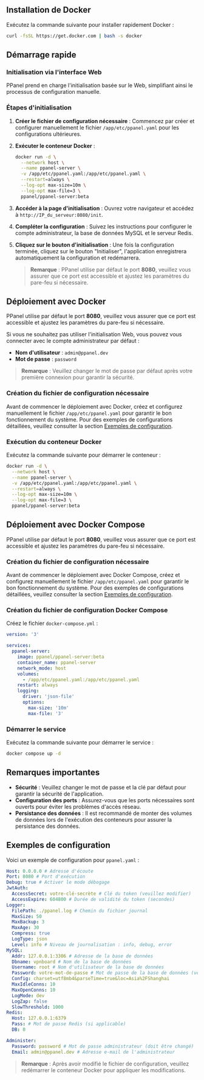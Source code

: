 ## Installation de Docker

Exécutez la commande suivante pour installer rapidement Docker :

```sh
curl -fsSL https://get.docker.com | bash -s docker
```

## Démarrage rapide

### Initialisation via l'interface Web

PPanel prend en charge l'initialisation basée sur le Web, simplifiant ainsi le processus de configuration manuelle.

### Étapes d'initialisation

1. **Créer le fichier de configuration nécessaire** : Commencez par créer et configurer manuellement le fichier `/app/etc/ppanel.yaml` pour les configurations ultérieures.

2. **Exécuter le conteneur Docker** :

   ```sh
   docker run -d \
     --network host \
     --name ppanel-server \
     -v /app/etc/ppanel.yaml:/app/etc/ppanel.yaml \
     --restart=always \
     --log-opt max-size=10m \
     --log-opt max-file=3 \
     ppanel/ppanel-server:beta
   ```

3. **Accéder à la page d'initialisation** : Ouvrez votre navigateur et accédez à `http://IP_du_serveur:8080/init`.

4. **Compléter la configuration** : Suivez les instructions pour configurer le compte administrateur, la base de données MySQL et le serveur Redis.

5. **Cliquez sur le bouton d'initialisation** : Une fois la configuration terminée, cliquez sur le bouton "Initialiser", l'application enregistrera automatiquement la configuration et redémarrera.

   > **Remarque** : PPanel utilise par défaut le port **8080**, veuillez vous assurer que ce port est accessible et ajustez les paramètres du pare-feu si nécessaire.

## Déploiement avec Docker

PPanel utilise par défaut le port **8080**, veuillez vous assurer que ce port est accessible et ajustez les paramètres du pare-feu si nécessaire.

Si vous ne souhaitez pas utiliser l'initialisation Web, vous pouvez vous connecter avec le compte administrateur par défaut :

- **Nom d'utilisateur** : `admin@ppanel.dev`
- **Mot de passe** : `password`

> **Remarque** : Veuillez changer le mot de passe par défaut après votre première connexion pour garantir la sécurité.

### Création du fichier de configuration nécessaire

Avant de commencer le déploiement avec Docker, créez et configurez manuellement le fichier `/app/etc/ppanel.yaml` pour garantir le bon fonctionnement du système. Pour des exemples de configurations détaillées, veuillez consulter la section [Exemples de configuration](#exemples-de-configuration).

### Exécution du conteneur Docker

Exécutez la commande suivante pour démarrer le conteneur :

```sh
docker run -d \
  --network host \
  --name ppanel-server \
  -v /app/etc/ppanel.yaml:/app/etc/ppanel.yaml \
  --restart=always \
  --log-opt max-size=10m \
  --log-opt max-file=3 \
  ppanel/ppanel-server:beta
```

## Déploiement avec Docker Compose

PPanel utilise par défaut le port **8080**, veuillez vous assurer que ce port est accessible et ajustez les paramètres du pare-feu si nécessaire.

### Création du fichier de configuration nécessaire

Avant de commencer le déploiement avec Docker Compose, créez et configurez manuellement le fichier `/app/etc/ppanel.yaml` pour garantir le bon fonctionnement du système. Pour des exemples de configurations détaillées, veuillez consulter la section [Exemples de configuration](#exemples-de-configuration).

### Création du fichier de configuration Docker Compose

Créez le fichier `docker-compose.yml` :

```yaml
version: '3'

services:
  ppanel-server:
    image: ppanel/ppanel-server:beta
    container_name: ppanel-server
    network_mode: host
    volumes:
      - /app/etc/ppanel.yaml:/app/etc/ppanel.yaml
    restart: always
    logging:
      driver: 'json-file'
      options:
        max-size: '10m'
        max-file: '3'
```

### Démarrer le service

Exécutez la commande suivante pour démarrer le service :

```sh
docker compose up -d
```

## Remarques importantes

- **Sécurité** : Veuillez changer le mot de passe et la clé par défaut pour garantir la sécurité de l'application.
- **Configuration des ports** : Assurez-vous que les ports nécessaires sont ouverts pour éviter les problèmes d'accès réseau.
- **Persistance des données** : Il est recommandé de monter des volumes de données lors de l'exécution des conteneurs pour assurer la persistance des données.

## Exemples de configuration

Voici un exemple de configuration pour `ppanel.yaml` :

```yaml
Host: 0.0.0.0 # Adresse d'écoute
Port: 8080 # Port d'exécution
Debug: true # Activer le mode débogage
JwtAuth:
  AccessSecret: votre-clé-secrète # Clé du token (veuillez modifier)
  AccessExpire: 604800 # Durée de validité du token (secondes)
Logger:
  FilePath: ./ppanel.log # Chemin du fichier journal
  MaxSize: 50
  MaxBackup: 3
  MaxAge: 30
  Compress: true
  LogType: json
  Level: info # Niveau de journalisation : info, debug, error
MySQL:
  Addr: 127.0.0.1:3306 # Adresse de la base de données
  Dbname: vpnboard # Nom de la base de données
  Username: root # Nom d'utilisateur de la base de données
  Password: votre-mot-de-passe # Mot de passe de la base de données (veuillez modifier)
  Config: charset=utf8mb4&parseTime=true&loc=Asia%2FShanghai
  MaxIdleConns: 10
  MaxOpenConns: 10
  LogMode: dev
  LogZap: false
  SlowThreshold: 1000
Redis:
  Host: 127.0.0.1:6379
  Pass: # Mot de passe Redis (si applicable)
  DB: 0

Administer:
  Password: password # Mot de passe administrateur (doit être changé)
  Email: admin@ppanel.dev # Adresse e-mail de l'administrateur
```

> **Remarque** : Après avoir modifié le fichier de configuration, veuillez redémarrer le conteneur Docker pour appliquer les modifications.



<Giscus />

